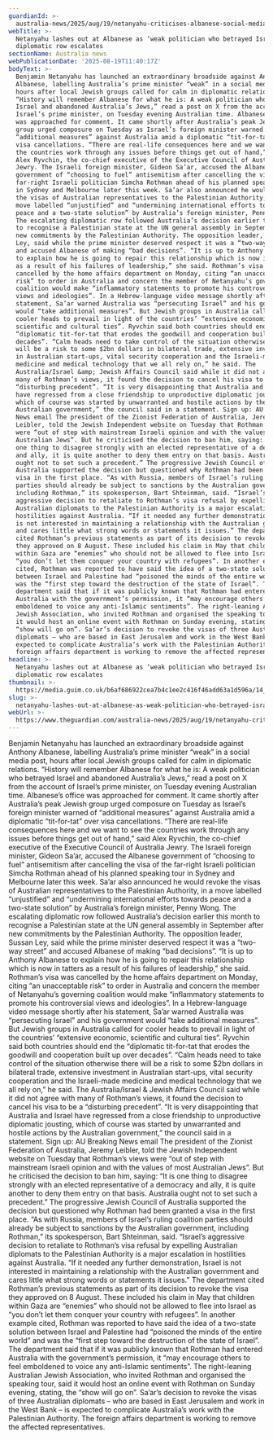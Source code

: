 ```yaml
---
guardianId: >-
  australia-news/2025/aug/19/netanyahu-criticises-albanese-social-media-jewish-groups-respond-to-australia-israel-dispute-over-visa-cancellations-ntwnfb
webTitle: >-
  Netanyahu lashes out at Albanese as ‘weak politician who betrayed Israel’ as
  diplomatic row escalates
sectionName: Australia news
webPublicationDate: '2025-08-19T11:40:17Z'
bodyText: >-
  Benjamin Netanyahu has launched an extraordinary broadside against Anthony
  Albanese, labelling Australia’s prime minister “weak” in a social media post,
  hours after local Jewish groups called for calm in diplomatic relations.
  “History will remember Albanese for what he is: A weak politician who betrayed
  Israel and abandoned Australia’s Jews,” read a post on X from the account of
  Israel’s prime minister, on Tuesday evening Australian time. Albanese’s office
  was approached for comment. It came shortly after Australia’s peak Jewish
  group urged composure on Tuesday as Israel’s foreign minister warned of
  “additional measures” against Australia amid a diplomatic “tit-for-tat” over
  visa cancellations. “There are real-life consequences here and we want to see
  the countries work through any issues before things get out of hand,” said
  Alex Ryvchin, the co-chief executive of the Executive Council of Australia
  Jewry. The Israeli foreign minister, Gideon Sa’ar, accused the Albanese
  government of “choosing to fuel” antisemitism after cancelling the visa of the
  far-right Israeli politician Simcha Rothman ahead of his planned speaking tour
  in Sydney and Melbourne later this week. Sa’ar also announced he would revoke
  the visas of Australian representatives to the Palestinian Authority, in a
  move labelled “unjustified” and “undermining international efforts towards
  peace and a two-state solution” by Australia’s foreign minister, Penny Wong.
  The escalating diplomatic row followed Australia’s decision earlier this month
  to recognise a Palestinian state at the UN general assembly in September after
  new commitments by the Palestinian Authority. The opposition leader, Sussan
  Ley, said while the prime minister deserved respect it was a “two-way street”
  and accused Albanese of making “bad decisions”. “It is up to Anthony Albanese
  to explain how he is going to repair this relationship which is now in tatters
  as a result of his failures of leadership,” she said. Rothman’s visa was
  cancelled by the home affairs department on Monday, citing “an unacceptable
  risk” to order in Australia and concern the member of Netanyahu’s governing
  coalition would make “inflammatory statements to promote his controversial
  views and ideologies”. In a Hebrew-language video message shortly after his
  statement, Sa’ar warned Australia was “persecuting Israel” and his government
  would “take additional measures”. But Jewish groups in Australia called for
  cooler heads to prevail in light of the countries’ “extensive economic,
  scientific and cultural ties”. Ryvchin said both countries should end the
  “diplomatic tit-for-tat that erodes the goodwill and cooperation built up over
  decades”. “Calm heads need to take control of the situation otherwise there
  will be a risk to some $2bn dollars in bilateral trade, extensive investment
  in Australian start-ups, vital security cooperation and the Israeli-made
  medicine and medical technology that we all rely on,” he said. The
  Australia/Israel &amp; Jewish Affairs Council said while it did not agree with
  many of Rothman’s views, it found the decision to cancel his visa to be a
  “disturbing precedent”. “It is very disappointing that Australia and Israel
  have regressed from a close friendship to unproductive diplomatic jousting,
  which of course was started by unwarranted and hostile actions by the
  Australian government,” the council said in a statement. Sign up: AU Breaking
  News email The president of the Zionist Federation of Australia, Jeremy
  Leibler, told the Jewish Independent website on Tuesday that Rothman’s views
  were “out of step with mainstream Israeli opinion and with the values of most
  Australian Jews”. But he criticised the decision to ban him, saying: “It is
  one thing to disagree strongly with an elected representative of a democracy
  and ally, it is quite another to deny them entry on that basis. Australia
  ought not to set such a precedent.” The progressive Jewish Council of
  Australia supported the decision but questioned why Rothman had been granted a
  visa in the first place. “As with Russia, members of Israel’s ruling coalition
  parties should already be subject to sanctions by the Australian government,
  including Rothman,” its spokesperson, Bart Shteinman, said. “Israel’s
  aggressive decision to retaliate to Rothman’s visa refusal by expelling
  Australian diplomats to the Palestinian Authority is a major escalation in
  hostilities against Australia. “If it needed any further demonstration, Israel
  is not interested in maintaining a relationship with the Australian government
  and cares little what strong words or statements it issues.” The department
  cited Rothman’s previous statements as part of its decision to revoke the visa
  they approved on 8 August. These included his claim in May that children
  within Gaza are “enemies” who should not be allowed to flee into Israel as
  “you don’t let them conquer your country with refugees”. In another example
  cited, Rothman was reported to have said the idea of a two-state solution
  between Israel and Palestine had “poisoned the minds of the entire world” and
  was the “first step toward the destruction of the state of Israel”. The
  department said that if it was publicly known that Rothman had entered
  Australia with the government’s permission, it “may encourage others to feel
  emboldened to voice any anti-Islamic sentiments”. The right-leaning Australian
  Jewish Association, who invited Rothman and organised the speaking tour, said
  it would host an online event with Rothman on Sunday evening, stating, the
  “show will go on”. Sa’ar’s decision to revoke the visas of three Australian
  diplomats – who are based in East Jerusalem and work in the West Bank – is
  expected to complicate Australia’s work with the Palestinian Authority. The
  foreign affairs department is working to remove the affected representatives.
headline: >-
  Netanyahu lashes out at Albanese as ‘weak politician who betrayed Israel’ as
  diplomatic row escalates
thumbnail: >-
  https://media.guim.co.uk/b6af686922cea7b4c1ee2c416f46add63a1d596a/14_0_4298_3441/500.jpg
slug: >-
  netanyahu-lashes-out-at-albanese-as-weak-politician-who-betrayed-israel-as-diplomatic-row-escalates
webUrl: >-
  https://www.theguardian.com/australia-news/2025/aug/19/netanyahu-criticises-albanese-social-media-jewish-groups-respond-to-australia-israel-dispute-over-visa-cancellations-ntwnfb
---
```

Benjamin Netanyahu has launched an extraordinary broadside against Anthony Albanese, labelling Australia’s prime minister “weak” in a social media post, hours after local Jewish groups called for calm in diplomatic relations. “History will remember Albanese for what he is: A weak politician who betrayed Israel and abandoned Australia’s Jews,” read a post on X from the account of Israel’s prime minister, on Tuesday evening Australian time. Albanese’s office was approached for comment. It came shortly after Australia’s peak Jewish group urged composure on Tuesday as Israel’s foreign minister warned of “additional measures” against Australia amid a diplomatic “tit-for-tat” over visa cancellations. “There are real-life consequences here and we want to see the countries work through any issues before things get out of hand,” said Alex Ryvchin, the co-chief executive of the Executive Council of Australia Jewry. The Israeli foreign minister, Gideon Sa’ar, accused the Albanese government of “choosing to fuel” antisemitism after cancelling the visa of the far-right Israeli politician Simcha Rothman ahead of his planned speaking tour in Sydney and Melbourne later this week. Sa’ar also announced he would revoke the visas of Australian representatives to the Palestinian Authority, in a move labelled “unjustified” and “undermining international efforts towards peace and a two-state solution” by Australia’s foreign minister, Penny Wong. The escalating diplomatic row followed Australia’s decision earlier this month to recognise a Palestinian state at the UN general assembly in September after new commitments by the Palestinian Authority. The opposition leader, Sussan Ley, said while the prime minister deserved respect it was a “two-way street” and accused Albanese of making “bad decisions”. “It is up to Anthony Albanese to explain how he is going to repair this relationship which is now in tatters as a result of his failures of leadership,” she said. Rothman’s visa was cancelled by the home affairs department on Monday, citing “an unacceptable risk” to order in Australia and concern the member of Netanyahu’s governing coalition would make “inflammatory statements to promote his controversial views and ideologies”. In a Hebrew-language video message shortly after his statement, Sa’ar warned Australia was “persecuting Israel” and his government would “take additional measures”. But Jewish groups in Australia called for cooler heads to prevail in light of the countries’ “extensive economic, scientific and cultural ties”. Ryvchin said both countries should end the “diplomatic tit-for-tat that erodes the goodwill and cooperation built up over decades”. “Calm heads need to take control of the situation otherwise there will be a risk to some $2bn dollars in bilateral trade, extensive investment in Australian start-ups, vital security cooperation and the Israeli-made medicine and medical technology that we all rely on,” he said. The Australia/Israel &amp; Jewish Affairs Council said while it did not agree with many of Rothman’s views, it found the decision to cancel his visa to be a “disturbing precedent”. “It is very disappointing that Australia and Israel have regressed from a close friendship to unproductive diplomatic jousting, which of course was started by unwarranted and hostile actions by the Australian government,” the council said in a statement. Sign up: AU Breaking News email The president of the Zionist Federation of Australia, Jeremy Leibler, told the Jewish Independent website on Tuesday that Rothman’s views were “out of step with mainstream Israeli opinion and with the values of most Australian Jews”. But he criticised the decision to ban him, saying: “It is one thing to disagree strongly with an elected representative of a democracy and ally, it is quite another to deny them entry on that basis. Australia ought not to set such a precedent.” The progressive Jewish Council of Australia supported the decision but questioned why Rothman had been granted a visa in the first place. “As with Russia, members of Israel’s ruling coalition parties should already be subject to sanctions by the Australian government, including Rothman,” its spokesperson, Bart Shteinman, said. “Israel’s aggressive decision to retaliate to Rothman’s visa refusal by expelling Australian diplomats to the Palestinian Authority is a major escalation in hostilities against Australia. “If it needed any further demonstration, Israel is not interested in maintaining a relationship with the Australian government and cares little what strong words or statements it issues.” The department cited Rothman’s previous statements as part of its decision to revoke the visa they approved on 8 August. These included his claim in May that children within Gaza are “enemies” who should not be allowed to flee into Israel as “you don’t let them conquer your country with refugees”. In another example cited, Rothman was reported to have said the idea of a two-state solution between Israel and Palestine had “poisoned the minds of the entire world” and was the “first step toward the destruction of the state of Israel”. The department said that if it was publicly known that Rothman had entered Australia with the government’s permission, it “may encourage others to feel emboldened to voice any anti-Islamic sentiments”. The right-leaning Australian Jewish Association, who invited Rothman and organised the speaking tour, said it would host an online event with Rothman on Sunday evening, stating, the “show will go on”. Sa’ar’s decision to revoke the visas of three Australian diplomats – who are based in East Jerusalem and work in the West Bank – is expected to complicate Australia’s work with the Palestinian Authority. The foreign affairs department is working to remove the affected representatives.
